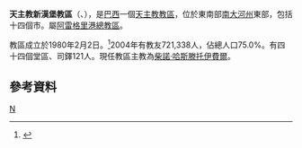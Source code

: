 {{Infobox Roman Catholic diocese
|name=新漢堡
|jurisdiction=教區
|latin = Dioecesis Novohamburgensis
|image =Catedral Basílica São Luis Gonzaga.jpg
|caption =聖類思公撒格座堂
|location = [[巴西|巴西]]
|territory = [[南大河州|南大河州]]東部
|population = 721,338
|rite = [[罗马礼|罗马礼]]
|patron =
|province = 阿雷格里港
|established = 1980年
|cathedral = [[聖類思公撒格主教座堂_(新漢堡)|聖類思公撒格座堂]]
|co-cathedral =
|leadership = 主教
|website =[http://www.mitranh.org.br/s2/ 官方網頁]
|patriarch=
|metropolitan =
|ordinary = 柴諾·哈斯滕托伊費爾
|coadjutor archbishop =
|coadjutor bishop =
|auxiliary =
|emeritus =
}}
'''天主教新漢堡教區'''（{{lang-la|Dioecesis Novohamburgensis}}、{{lang-pt|Diocese de Novo Hamburgo}}），是[[巴西|巴西]]一個[[天主教|天主教]][[教區|教區]]，位於東南部[[南大河州|南大河州]]東部，包括十四個市。屬[[天主教阿雷格里港總教區|阿雷格里港總教區]]。

教區成立於1980年2月2日。<ref>{{Cite web |url=http://www.vatican.va/holy_father/john_paul_ii/apost_constitutions/documents/hf_jp-ii_apc_19800202_novohamburgensis_lt.html |title=成立教區的宗座憲令 |access-date=2013-11-05 |archive-date=2014-05-16 |archive-url=https://web.archive.org/web/20140516233513/http://www.vatican.va/holy_father/john_paul_ii/apost_constitutions/documents/hf_jp-ii_apc_19800202_novohamburgensis_lt.html |dead-url=no }}</ref>2004年有教友721,338人，佔總人口75.0%。有四十四個堂區、司鐸121人。現任教區主教為[[柴諾·哈斯滕托伊費爾|柴諾·哈斯滕托伊費爾]]。

==參考資料==
{{reflist}}
[[Category:巴西天主教教區|N]]